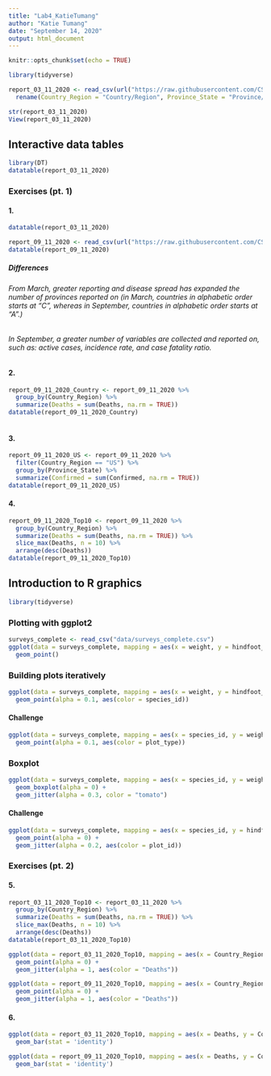 ```yaml
---
title: "Lab4_KatieTumang"
author: "Katie Tumang"
date: "September 14, 2020"
output: html_document
---
```


```r
knitr::opts_chunk$set(echo = TRUE)
```

```r
library(tidyverse)
```


```r
report_03_11_2020 <- read_csv(url("https://raw.githubusercontent.com/CSSEGISandData/COVID-19/master/csse_covid_19_data/csse_covid_19_daily_reports/03-11-2020.csv")) %>%
  rename(Country_Region = "Country/Region", Province_State = "Province/State")
```

```r
str(report_03_11_2020)
View(report_03_11_2020)
```

## Interactive data tables

```r
library(DT)
datatable(report_03_11_2020)
```

### Exercises (pt. 1)
#### 1.

```r
datatable(report_03_11_2020)
```

```r
report_09_11_2020 <- read_csv(url("https://raw.githubusercontent.com/CSSEGISandData/COVID-19/master/csse_covid_19_data/csse_covid_19_daily_reports/09-13-2020.csv"))
datatable(report_09_11_2020)
```

##### Differences
###### From March, greater reporting and disease spread has expanded the number of provinces reported on (in March, countries in alphabetic order starts at "C", whereas in September, countries in alphabetic order starts at "A".)
###### In September, a greater number of variables are collected and reported on, such as: active cases, incidence rate, and case fatality ratio.

#### 2.
```r
report_09_11_2020_Country <- report_09_11_2020 %>% 
  group_by(Country_Region) %>% 
  summarize(Deaths = sum(Deaths, na.rm = TRUE))
datatable(report_09_11_2020_Country)
                            
```

#### 3.
```r
report_09_11_2020_US <- report_09_11_2020 %>% 
  filter(Country_Region == "US") %>% 
  group_by(Province_State) %>% 
  summarize(Confirmed = sum(Confirmed, na.rm = TRUE))
datatable(report_09_11_2020_US)
```

#### 4. 
```r
report_09_11_2020_Top10 <- report_09_11_2020 %>% 
  group_by(Country_Region) %>% 
  summarize(Deaths = sum(Deaths, na.rm = TRUE)) %>% 
  slice_max(Deaths, n = 10) %>% 
  arrange(desc(Deaths))
datatable(report_09_11_2020_Top10)
```

## Introduction to R graphics

```r
library(tidyverse)
```

### Plotting with ggplot2
```r
surveys_complete <- read_csv("data/surveys_complete.csv")
ggplot(data = surveys_complete, mapping = aes(x = weight, y = hindfoot_length)) +
  geom_point()
```

### Building plots iteratively

```r
ggplot(data = surveys_complete, mapping = aes(x = weight, y = hindfoot_length)) + 
  geom_point(alpha = 0.1, aes(color = species_id))
```

#### Challenge

```r
ggplot(data = surveys_complete, mapping = aes(x = species_id, y = weight)) + 
  geom_point(alpha = 0.1, aes(color = plot_type))
```

### Boxplot
```r
ggplot(data = surveys_complete, mapping = aes(x = species_id, y = weight)) +
  geom_boxplot(alpha = 0) +
  geom_jitter(alpha = 0.3, color = "tomato")
```

#### Challenge
```r
ggplot(data = surveys_complete, mapping = aes(x = species_id, y = hindfoot_length)) +
  geom_point(alpha = 0) +
  geom_jitter(alpha = 0.2, aes(color = plot_id))
```


### Exercises (pt. 2)
#### 5.

```r
report_03_11_2020_Top10 <- report_03_11_2020 %>% 
  group_by(Country_Region) %>% 
  summarize(Deaths = sum(Deaths, na.rm = TRUE)) %>% 
  slice_max(Deaths, n = 10) %>% 
  arrange(desc(Deaths))
datatable(report_03_11_2020_Top10)
```

```r
ggplot(data = report_03_11_2020_Top10, mapping = aes(x = Country_Region, y = Deaths)) +
  geom_point(alpha = 0) +
  geom_jitter(alpha = 1, aes(color = "Deaths"))
```

```r
ggplot(data = report_09_11_2020_Top10, mapping = aes(x = Country_Region, y = Deaths)) +
  geom_point(alpha = 0) +
  geom_jitter(alpha = 1, aes(color = "Deaths"))
```

#### 6. 
```r
ggplot(data = report_03_11_2020_Top10, mapping = aes(x = Deaths, y = Country_Region)) +
  geom_bar(stat = 'identity')
```

```r
ggplot(data = report_09_11_2020_Top10, mapping = aes(x = Deaths, y = Country_Region)) +
  geom_bar(stat = 'identity')
```
